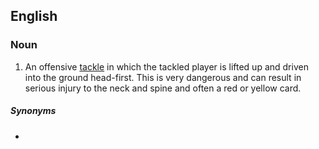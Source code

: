 ==English==
{{wikipedia}}

===Noun===
{{en-noun}}

# {{lb|en|rugby}} An offensive [[tackle]] in which the tackled player is lifted up and driven into the ground head-first. This is very dangerous and can result in serious injury to the neck and spine and often a red or yellow card.

=====Synonyms=====
* {{l|en|dump tackle}}